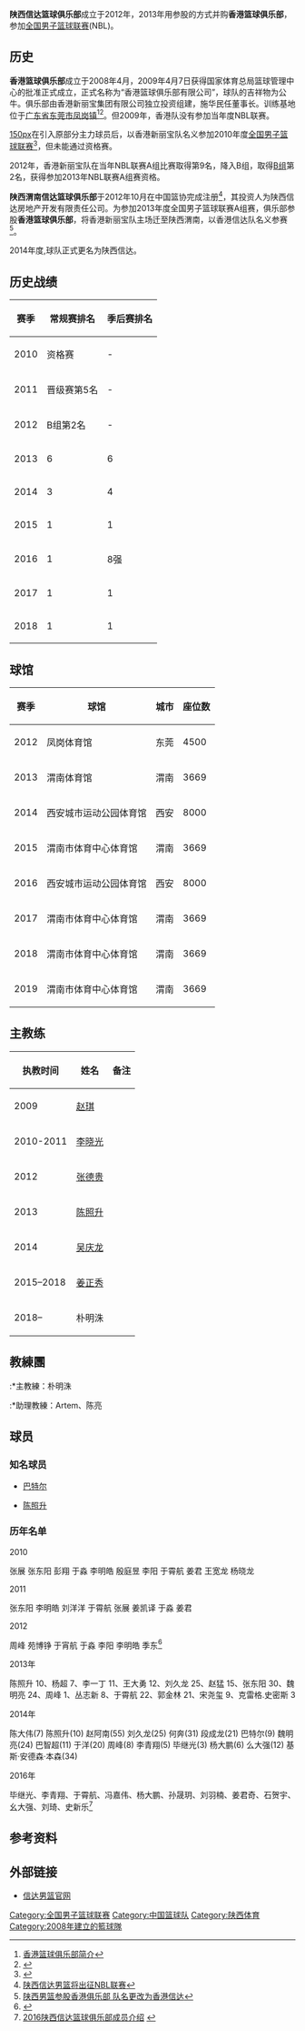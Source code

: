 {{Infobox CBA club
| 全称=陕西信达篮球俱乐部
| color1= #ffffff
| color2= #ffbe00
| 会徽 = [[file:nblsx.png|150px]]
| 简称 = 
| 球队冠名 =陕西信达
| 成立时间 =2008
| 解散时间 =
| 球队历史 =香港新丽宝2008-2012<br/>香港信达2013<br/>陕西信达2014<br/>陕西渭南信达2015
| 城市 =[[陕西省|陕西省]][[西安市|西安市]]
| 球馆 =[[西安城市运动公园体育馆|西安城市运动公园体育馆]]
| 座位 =8800
| 拥有者 = 信达地产
| 董事长 =
| 总经理 =白帆
| 主教练 ={{flagicon|KOR}}姜正秀
| 球队颜色 =白、黄
| 啦啦队 =
| 吉祥物 =西北狼
| 联赛 =[[全国男子篮球联赛|全国男子篮球联赛]]
| 夺冠 = 3 (2015、2017、2018)
| 网站 =
| current =2016年NBL联赛
}}
'''陕西信达篮球俱乐部'''成立于2012年，2013年用参股的方式并购'''香港篮球俱乐部'''，参加[[全国男子篮球联赛|全国男子篮球联赛]](NBL)。

==历史==
'''香港篮球俱乐部'''成立于2008年4月，2009年4月7日获得国家体育总局篮球管理中心的批准正式成立，正式名称为“香港篮球俱乐部有限公司”，球队的吉祥物为公牛。俱乐部由香港新丽宝集团有限公司独立投资组建，施华民任董事长。训练基地位于[[广东省|广东省]][[东莞市|东莞市]][[凤岗镇|凤岗镇]]<ref>[http://www.xglq.cc/aboutus/ShowArticle.asp?ArticleID=36 香港篮球俱乐部简介]{{dead link|date=2018年5月 |bot=InternetArchiveBot |fix-attempted=yes }}</ref><ref>{{Cite web |url=http://sports.sina.com.cn/cba/2009-03-22/10104282826.shtml |title=东莞再添一支NBL球队 香港新丽宝队即将掀起风暴 |accessdate=2013-05-31 |archive-date=2016-03-04 |archive-url=https://web.archive.org/web/20160304115249/http://sports.sina.com.cn/cba/2009-03-22/10104282826.shtml |dead-url=no }}</ref>。但2009年，香港队没有参加当年度NBL联赛。

[[file:nblxg.jpg|150px]]在引入原{{NBL team|深圳新胜威}}部分主力球员后，以香港新丽宝队名义参加2010年度[[2010年NBL联赛|全国男子篮球联赛]]<ref>{{Cite web |url=http://epaper.timedg.com/html/2010-02/02/content_398725.htm |title=香港新丽宝本赛季征战NBL |access-date=2013-05-31 |archive-url=https://web.archive.org/web/20140521033244/http://epaper.timedg.com/html/2010-02/02/content_398725.htm |archive-date=2014-05-21 |dead-url=yes }}</ref>，但未能通过资格赛。

2012年，香港新丽宝队在当年NBL联赛A组比赛取得第9名，降入B组，取得[[2012年NBL联赛#B组比赛|B组]]第2名，获得参加2013年NBL联赛A组赛资格。

'''陕西渭南信达篮球俱乐部'''于2012年10月在中国篮协完成注册<ref>[http://sports.163.com/12/1030/03/8F1JQKQN00051C89.html 陕西信达男篮将出征NBL联赛]{{Dead link|date=2019年12月 |bot=InternetArchiveBot |fix-attempted=yes }}</ref>，其投资人为陕西信达房地产开发有限责任公司。为参加2013年度全国男子篮球联赛A组赛，俱乐部参股'''香港篮球俱乐部'''，将香港新丽宝队主场迁至陕西渭南，以香港信达队名义参赛<ref>[http://www.chinadaily.com.cn/micro-reading/dzh/2013-05-26/content_9137769.html 陕西男篮参股香港俱乐部 队名更改为香港信达]{{dead link|date=十一月 2017 |bot=InternetArchiveBot }}</ref>。

2014年度,球队正式更名为陕西信达。

==历史战绩==
{| class="wikitable"
|-
! 赛季 !! 常规赛排名 !! 季后赛排名
|-
| 2010 || 资格赛 || -
|-
|2011 ||晋级赛第5名||-
|-
|2012||B组第2名||-
|-
|2013||6||6
|-
|2014||3||4
|-
|2015||1||1
|-
|2016||1||8强
|-
|2017||1||1
|-
|2018||1||1
|}

==球馆==
{| class="wikitable"
|-
!赛季
!球馆
!城市
!座位数
|-
|2012
|凤岗体育馆
|东莞
|4500

|-
|2013
|渭南体育馆
|渭南
|3669

|-
|2014
|西安城市运动公园体育馆
|西安
|8000

|-
|2015
|渭南市体育中心体育馆
|渭南
|3669

|-
|2016
|西安城市运动公园体育馆
|西安
|8000

|-
|2017
|渭南市体育中心体育馆
|渭南
|3669
|-
|2018
|渭南市体育中心体育馆
|渭南
|3669
|-

|2019
|渭南市体育中心体育馆
|渭南
|3669
|}

==主教练==
{| class="wikitable"
|-
! 执教时间 !! 姓名 !! 备注
|-
| 2009||{{flagicon|CHN}} [[赵琪|赵琪]]||
|-
|2010-2011||{{flagicon|CHN}} [[李晓光|李晓光]]||
|-
|2012||{{flagicon|CHN}} [[张德贵|张德贵]]||
|-
|2013||{{flagicon|CHN}} [[陈照升|陈照升]]||
|-
|2014||{{flagicon|CHN}} [[吴庆龙|吴庆龙]]||
|-
|2015–2018||{{flagicon|KOR}} [[姜正秀|姜正秀]]||
|-
|2018–||{{flagicon|KOR}} 朴明洙||
|}

==教練團==
:*主教練：朴明洙
:*助理教練：Artem、陈亮

==球员==
===知名球员===
*{{flagicon|CHN}}[[巴特尔|巴特尔]]
*{{flagicon|CHN}}[[陈照升|陈照升]]

===历年名单===
2010

张展
张东阳
彭翔
于淼
李明皓
殷庭昱
李阳
于霄航
姜君
王宽龙
杨晓龙

2011

张东阳
李明皓
刘洋洋
于霄航
张展
姜凯译
于淼
姜君

2012

周峰
苑博铮
于宵航
于淼
李阳
李明皓
季东<ref>{{Cite web |url=http://bbs.hupu.com/3576125.html |title=NBL中"香港"队历年名单 |access-date=2013-05-31 |archive-date=2016-03-04 |archive-url=https://web.archive.org/web/20160304194634/http://bbs.hupu.com/3576125.html |dead-url=yes }}</ref>

2013年

陈照升 10、杨超 7、李一丁 11、王大勇 12、刘久龙 25、赵猛 15、张东阳 30、魏明亮 24、周峰 1、丛志新 8、于霄航 22、郭金林 21、宋尧玺 9、克雷格.史密斯 3

2014年

陈大伟(7) 陈照升(10) 赵阿南(55) 刘久龙(25) 何奔(31) 段成龙(21) 巴特尔(9) 魏明亮(24) 巴智超(11) 于洋(20) 周峰(8) 李青翔(5) 毕继光(3) 杨大鹏(6) 么大强(12) 基斯·安德森·本森(34)

2016年

毕继光、李青翔、于霄航、冯嘉伟、杨大鹏、孙晟玥、刘羽楠、姜君奇、石贺宇、幺大强、刘琦、史新乐<ref>[http://sports.sxxddc.com/2016/sssc_0509/144.html 2016陕西信达篮球俱乐部成员介绍] {{webarchive|url=https://web.archive.org/web/20161108201626/http://sports.sxxddc.com/2016/sssc_0509/144.html |date=2016-11-08 }}</ref>

==参考资料==
{{reflist}}
==外部链接==
*[https://web.archive.org/web/20140521012448/http://sports.sxxddc.com/ 信达男篮官网]

{{全国男子篮球联赛}}

[[Category:全国男子篮球联赛|Category:全国男子篮球联赛]]
[[Category:中国篮球队|Category:中国篮球队]]
[[Category:陕西体育|Category:陕西体育]]
[[Category:2008年建立的籃球隊|Category:2008年建立的籃球隊]]